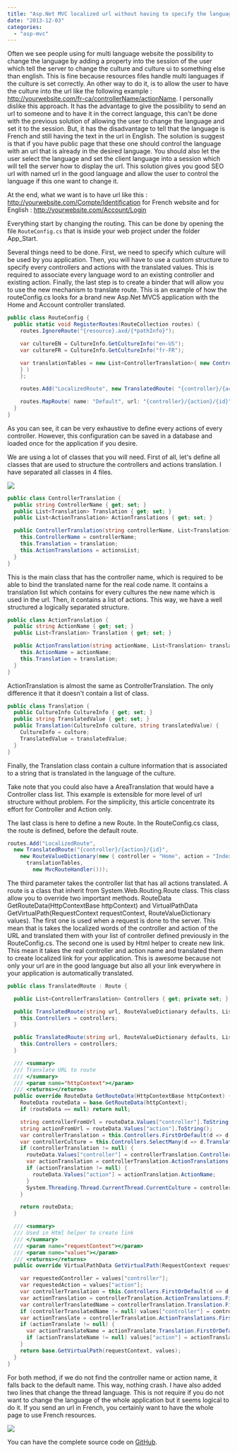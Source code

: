 ```yaml
---
title: "Asp.Net MVC localized url without having to specify the language in it"
date: "2013-12-03"
categories: 
  - "asp-mvc"
---
```


Often we see people using for multi language website the possibility to change the language by adding a property into the session of the user which tell the server to change the culture and culture ui to something else than english. This is fine because resources files handle multi languages if the culture is set correctly. An other way to do it, is to allow the user to have the culture into the url like the following example : http://yourwebsite.com/fr-ca/controllerName/actionName. I personally dislike this approach. It has the advantage to give the possibility to send an url to someone and to have it in the correct language, this can't be done with the previous solution of allowing the user to change the language and set it to the session. But, it has the disadvantage to tell that the language is French and still having the text in the url in English. The solution is suggest is that if you have public page that these one should control the language with an url that is already in the desired language. You should also let the user select the language and set the client language into a session which will tell the server how to display the url. This solution gives you good SEO url with named url in the good language and allow the user to control the language if this one want to change it.

At the end, what we want is to have url like this : http://yourwebsite.com/Compte/Identification for French website and for English : http://yourwebsite.com/Account/Login

Everything start by changing the routing. This can be done by opening the file `RouteConfig.cs` that is inside your web project under the folder App_Start.

Several things need to be done. First, we need to specify which culture will be used by you application. Then, you will have to use a custom structure to specify every controllers and actions with the translated values. This is required to associate every language word to an existing controller and existing action. Finally, the last step is to create a binder that will allow you to use the new mechanism to translate route. This is an example of how the routeConfig.cs looks for a brand new Asp.Net MVC5 application with the Home and Account controller translated.


```csharp
public class RouteConfig { 
  public static void RegisterRoutes(RouteCollection routes) { 
    routes.IgnoreRoute("{resource}.axd/{*pathInfo}");

    var cultureEN = CultureInfo.GetCultureInfo("en-US"); 
    var cultureFR = CultureInfo.GetCultureInfo("fr-FR");

    var translationTables = new List<ControllerTranslation>{ new ControllerTranslation("Home" , new List<Translation>{ new Translation(cultureEN, "Home") ,new Translation(cultureFR, "Demarrer") } ,new List<ActionTranslation>{ new ActionTranslation("About" , new List<Translation>{ new Translation(cultureEN, "About") ,new Translation(cultureFR, "Infos") }) , new ActionTranslation("Home" , new List<Translation>{ new Translation(cultureEN, "Home") ,new Translation(cultureFR, "Demarrer") }) , new ActionTranslation("Contact" , new List<Translation>{ new Translation(cultureEN, "Contact") ,new Translation(cultureFR, "InformationSurLaPersonne") }) }) ,new ControllerTranslation("Account" , new List<Translation>{ new Translation(cultureEN, "Account") ,new Translation(cultureFR, "Compte") } , new List<ActionTranslation> { new ActionTranslation("Login" , new List<Translation>{ new Translation(cultureEN, "Login") ,new Translation(cultureFR, "Authentification") }) , new ActionTranslation("Register" , new List<Translation>{ new Translation(cultureEN, "Register") ,new Translation(cultureFR, "Enregistrement") })
    } ) 
    };

    routes.Add("LocalizedRoute", new TranslatedRoute( "{controller}/{action}/{id}", new RouteValueDictionary(new { controller = "Home", action = "Index", id = "" }), translationTables, new MvcRouteHandler()));

    routes.MapRoute( name: "Default", url: "{controller}/{action}/{id}", defaults: new { controller = "Home", action = "Index", id = UrlParameter.Optional } ); 
  } 
} 
```

As you can see, it can be very exhaustive to define every actions of every controller. However, this configuration can be saved in a database and loaded once for the application if you desire.

We are using a lot of classes that you will need. First of all, let's define all classes that are used to structure the controllers and actions translation. I have separated all classes in 4 files.

![](/images/blog/RoutingClasses.png)


```csharp
public class ControllerTranslation { 
  public string ControllerName { get; set; } 
  public List<Translation> Translation { get; set; } 
  public List<ActionTranslation> ActionTranslations { get; set; }

  public ControllerTranslation(string controllerName, List<Translation> translation, List<ActionTranslation> actionsList) { 
    this.ControllerName = controllerName; 
    this.Translation = translation; 
    this.ActionTranslations = actionsList; 
  } 
} 
``` 

This is the main class that has the controller name, which is required to be able to bind the translated name for the real code name. It contains a translation list which contains for every cultures the new name which is used in the url. Then, it contains a list of actions. This way, we have a well structured a logically separated structure.


```csharp
public class ActionTranslation { 
  public string ActionName { get; set; } 
  public List<Translation> Translation { get; set; }

  public ActionTranslation(string actionName, List<Translation> translation) { 
    this.ActionName = actionName; 
    this.Translation = translation; 
  } 
} 
```

ActionTranslation is almost the same as ControllerTranslation. The only difference it that it doesn't contain a list of class.


```csharp
public class Translation { 
  public CultureInfo CultureInfo { get; set; } 
  public string TranslatedValue { get; set; } 
  public Translation(CultureInfo culture, string translatedValue) { 
    CultureInfo = culture; 
    TranslatedValue = translatedValue; 
  } 
} 
``` 

Finally, the Translation class contain a culture information that is associated to a string that is translated in the language of the culture.

Take note that you could also have a AreaTranslation that would have a Controller class list. This example is extensible for more level of url structure without problem. For the simplicity, this article concentrate its effort for Controller and Action only.

The last class is here to define a new Route. In the RouteConfig.cs class, the route is defined, before the default route.


```csharp
routes.Add("LocalizedRoute", 
  new TranslatedRoute("{controller}/{action}/{id}", 
    new RouteValueDictionary(new { controller = "Home", action = "Index", id = "" }), 
      translationTables, 
        new MvcRouteHandler())); 
```

The third parameter takes the controller list that has all actions translated. A route is a class that inherit from System.Web.Routing.Route class. This class allow you to override two important methods. RouteData GetRouteData(HttpContextBase httpContext) and VirtualPathData GetVirtualPath(RequestContext requestContext, RouteValueDictionary values). The first one is used when a request is done to the server. This mean that is takes the localized words of the controller and action of the URL and translated them with your list of controller defined previously in the RouteConfig.cs. The second one is used by Html helper to create new link. This mean it takes the real controller and action name and translated them to create localized link for your application. This is awesome because not only your url are in the good language but also all your link everywhere in your application is automatically translated.


```csharp
public class TranslatedRoute : Route {

  public List<ControllerTranslation> Controllers { get; private set; }

  public TranslatedRoute(string url, RouteValueDictionary defaults, List<ControllerTranslation> controllers, IRouteHandler routeHandler) : base(url, defaults, routeHandler) { 
    this.Controllers = controllers; 
  }

  public TranslatedRoute(string url, RouteValueDictionary defaults, List<ControllerTranslation> controllers, RouteValueDictionary constraints, IRouteHandler routeHandler) : base(url, defaults, constraints, routeHandler) { 
    this.Controllers = controllers; 
  }

  /// <summary> 
  /// Translate URL to route 
  /// </summary> 
  /// <param name="httpContext"></param> 
  /// <returns></returns> 
  public override RouteData GetRouteData(HttpContextBase httpContext) { 
    RouteData routeData = base.GetRouteData(httpContext); 
    if (routeData == null) return null;

    string controllerFromUrl = routeData.Values["controller"].ToString(); 
    string actionFromUrl = routeData.Values["action"].ToString(); 
    var controllerTranslation = this.Controllers.FirstOrDefault(d => d.Translation.Any(rf=>rf.TranslatedValue == controllerFromUrl)); 
    var controllerCulture = this.Controllers.SelectMany(d => d.Translation).FirstOrDefault(f => f.TranslatedValue == controllerFromUrl).CultureInfo; 
    if (controllerTranslation != null) { 
      routeData.Values["controller"] = controllerTranslation.ControllerName; 
      var actionTranslation = controllerTranslation.ActionTranslations.FirstOrDefault(d => d.Translation.Any(rf => rf.TranslatedValue == actionFromUrl)); 
      if (actionTranslation != null) { 
        routeData.Values["action"] = actionTranslation.ActionName; 
      } 
      System.Threading.Thread.CurrentThread.CurrentCulture = controllerCulture; System.Threading.Thread.CurrentThread.CurrentUICulture = controllerCulture; 
    }

    return routeData; 
  }

  /// <summary> 
  /// Used in Html helper to create link 
  /// </summary> 
  /// <param name="requestContext"></param> 
  /// <param name="values"></param> 
  /// <returns></returns> 
  public override VirtualPathData GetVirtualPath(RequestContext requestContext, RouteValueDictionary values) {

    var requestedController = values["controller"]; 
    var requestedAction = values["action"]; 
    var controllerTranslation = this.Controllers.FirstOrDefault(d => d.Translation.Any(rf => rf.TranslatedValue == requestedController)); 
    var actionTranslation = controllerTranslation.ActionTranslations.FirstOrDefault(d => d.Translation.Any(rf => rf.TranslatedValue == requestedAction)); 
    var controllerTranslatedName = controllerTranslation.Translation.FirstOrDefault(d => d.CultureInfo == System.Threading.Thread.CurrentThread.CurrentCulture).TranslatedValue; 
    if (controllerTranslatedName != null) values["controller"] = controllerTranslatedName; 
    var actionTranslate = controllerTranslation.ActionTranslations.FirstOrDefault(d => d.Translation.Any(rf => rf.TranslatedValue == requestedAction)); 
    if (actionTranslate != null) { 
      var actionTranslateName = actionTranslate.Translation.FirstOrDefault(d => d.CultureInfo == System.Threading.Thread.CurrentThread.CurrentCulture).TranslatedValue; 
      if (actionTranslateName != null) values["action"] = actionTranslateName; 
    } 
    return base.GetVirtualPath(requestContext, values); 
  } 
} 
```

For both method, if we do not find the controller name or action name, it falls back to the default name. This way, nothing crash. I have also added two lines that change the thread language. This is not require if you do not want to change the language of the whole application but it seems logical to do it. If you send an url in French, you certainly want to have the whole page to use French resources.

![](/images/blog/TranslatedUrlAndLinks-400x210.png)

You can have the complete source code on [GitHub](https://github.com/MrDesjardins/WebForLocalizedUrl).
